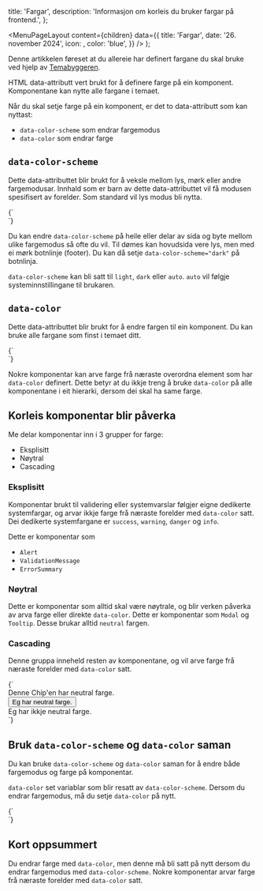 

  title: 'Fargar',
  description: 'Informasjon om korleis du bruker fargar på frontend.',
};

  <MenuPageLayout
    content={children}
    data={{
      title: 'Fargar',
      date: '26. november 2024',
      icon: <CodeIcon />,
      color: 'blue',
    }}
  />
);

Denne artikkelen føreset at du allereie har definert fargane du skal bruke ved hjelp av [Temabyggeren](/grunnleggende/for-designere/eget-tema).

HTML data-attributt vert brukt for å definere farge på ein komponent. Komponentane kan nytte alle fargane i temaet.

Når du skal setje farge på ein komponent, er det to data-attributt som kan nyttast:
- `data-color-scheme` som endrar fargemodus
- `data-color` som endrar farge

## `data-color-scheme`

Dette data-attributtet blir brukt for å veksle mellom lys, mørk eller andre fargemodusar. Innhald som er barn av dette data-attributtet 
vil få modusen spesifisert av forelder. Som standard vil lys modus bli nytta.

<CodeSnippet language="html">
{`
<body>
  <div>
    <!-- Innhaldet her vil ha lys fargemodus -->
  </div>

  <div data-color-scheme="dark">
    <!-- Innhaldet her vil ha mørk fargemodus -->
  </div>
</body>
`}
</CodeSnippet>

Du kan endre `data-color-scheme` på heile eller delar av sida og byte mellom ulike fargemodus så ofte du vil. Til dømes kan hovudsida vere lys, 
men med ei mørk botnlinje (footer). Du kan då setje `data-color-scheme="dark"` på botnlinja.

`data-color-scheme` kan bli satt til `light`, `dark` eller `auto`. `auto` vil følgje systeminnstillingane til brukaren.

## `data-color`

Dette data-attributtet blir brukt for å endre fargen til ein komponent. Du kan bruke alle fargane som finst i temaet ditt.

<CodeSnippet language="html">
{`
<div data-color="neutral">
  <!-- Innholdet her vil ha neutral farge -->
</div>
`}
</CodeSnippet>

Nokre komponentar kan arve farge frå næraste overordna element som har `data-color` definert. 
Dette betyr at du ikkje treng å bruke `data-color` på alle komponentane i eit hierarki, dersom dei skal ha same farge.

## Korleis komponentar blir påverka

Me delar komponentar inn i 3 grupper for farge:
- Eksplisitt
- Nøytral
- Cascading

### Eksplisitt

Komponentar brukt til validering eller systemvarslar følgjer eigne dedikerte systemfargar, og arvar ikkje farge frå næraste forelder med `data-color` satt.
Dei dedikerte systemfargane er `success`, `warning`, `danger` og `info`. 

Dette er komponentar som
- `Alert`
- `ValidationMessage`
- `ErrorSummary`

### Nøytral

Dette er komponentar som alltid skal være nøytrale, og blir verken påverka av arva farge eller direkte `data-color`. Dette er komponentar som `Modal` og `Tooltip`.
Desse brukar alltid `neutral` fargen.

### Cascading

Denne gruppa inneheld resten av komponentane, og vil arve farge frå næraste forelder med `data-color` satt. 

<CodeSnippet language="tsx">
{`<div data-color="neutral">
  <Chip>
    Denne Chip'en har neutral farge.
  </Chip>
</div>

<Button data-color="neutral">
  Eg har neutral farge.
</Button>

<div data-color="neutral">
  <Alert>
    Eg har ikkje neutral farge.
  </Alert>
</div>
`}
</CodeSnippet>

## Bruk `data-color-scheme` og `data-color` saman

Du kan bruke `data-color-scheme` og `data-color` saman for å endre både fargemodus og farge på komponentar.

`data-color` set variablar som blir resatt av `data-color-scheme`. Dersom du endrar fargemodus, må du setje `data-color` på nytt.

<CodeSnippet language="html">
{`
<div data-color="neutral">
  <!-- Innholdet her vil ha neutral farge -->
</div>

<div data-color="neutral" data-color-scheme="dark">
  <!-- Innholdet her vil ha neutral farge og mørkt fargemodus -->
</div>

<div data-color="neutral">
  <div data-color-scheme="dark">
    <!-- Innholdet her vil ikkje ha neutral farge -->
  </div>
</div>
`}
</CodeSnippet>

## Kort oppsummert

Du endrar farge med `data-color`, men denne må bli satt på nytt dersom du endrar fargemodus med `data-color-scheme`. Nokre komponentar arvar farge frå næraste forelder med `data-color` satt.
